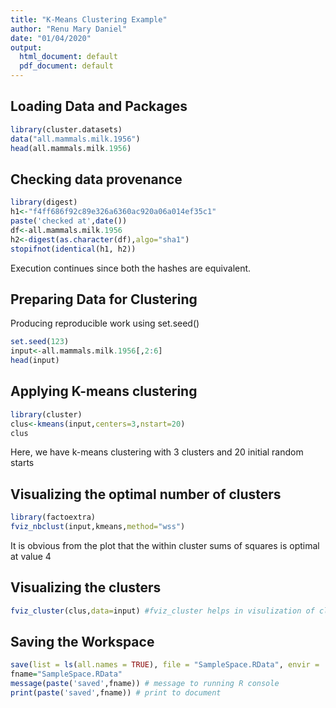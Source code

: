 ```yaml
---
title: "K-Means Clustering Example"
author: "Renu Mary Daniel"
date: "01/04/2020"
output:
  html_document: default
  pdf_document: default
---
```


## Loading Data and Packages   

```r
library(cluster.datasets)
data("all.mammals.milk.1956")
head(all.mammals.milk.1956)
```

## Checking data provenance   

```r
library(digest)
h1<-"f4ff686f92c89e326a6360ac920a06a014ef35c1"
paste('checked at',date())
df<-all.mammals.milk.1956
h2<-digest(as.character(df),algo="sha1")
stopifnot(identical(h1, h2))
```
Execution continues since both the hashes are equivalent.

## Preparing Data for Clustering

Producing reproducible work using set.seed()
```r
set.seed(123)
input<-all.mammals.milk.1956[,2:6]
head(input)
```

## Applying K-means clustering
```r
library(cluster)
clus<-kmeans(input,centers=3,nstart=20)
clus
```

Here, we have k-means clustering with 3 clusters and 20 initial random starts  

## Visualizing the optimal number of clusters
```r
library(factoextra)
fviz_nbclust(input,kmeans,method="wss")
```

It is obvious from the plot that the within cluster sums of squares is optimal at value 4  

## Visualizing the clusters  

```r
fviz_cluster(clus,data=input) #fviz_cluster helps in visulization of clusters 
```
  
## Saving the Workspace
```r
save(list = ls(all.names = TRUE), file = "SampleSpace.RData", envir = .GlobalEnv)
fname="SampleSpace.RData"
message(paste('saved',fname)) # message to running R console
print(paste('saved',fname)) # print to document
```
